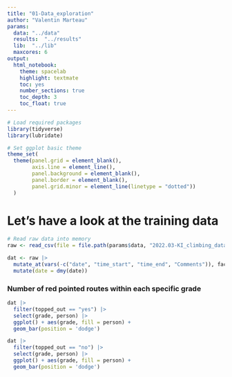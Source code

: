 ```yaml
---
title: "01-Data_exploration"
author: "Valentin Marteau"
params:
  data: "../data"
  results:  "../results"
  lib:  "../lib"
  maxcores: 6
output:
  html_notebook:
    theme: spacelab
    highlight: textmate
    toc: yes
    number_sections: true
    toc_depth: 3
    toc_float: true
---
```


```r
# Load required packages
library(tidyverse)
library(lubridate)

# Set ggplot basic theme
theme_set(
  theme(panel.grid = element_blank(),
        axis.line = element_line(),
        panel.background = element_blank(),
        panel.border = element_blank(),
        panel.grid.minor = element_line(linetype = "dotted"))
  )
```

# Let's have a look at the training data
```r
# Read raw data into memory
raw <- read_csv(file = file.path(params$data, "2022.03-KI_climbing_data.csv"))

dat <- raw |>
  mutate_at(vars(-c("date", "time_start", "time_end", "Comments")), factor) |>
  mutate(date = dmy(date))
```

### Number of red pointed routes within each specific grade
```r
dat |>
  filter(topped_out == "yes") |>
  select(grade, person) |>
  ggplot() + aes(grade, fill = person) + 
  geom_bar(position = 'dodge')
```
```r
dat |>
  filter(topped_out == "no") |>
  select(grade, person) |>
  ggplot() + aes(grade, fill = person) + 
  geom_bar(position = 'dodge')
```